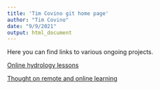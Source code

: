 ```yaml
---
title: 'Tim Covino git home page'
author: "Tim Covino"
date: "9/9/2021"
output: html_document
---
```


Here you can find links to various ongoing projects. 

[Online hydrology lessons](hydrology/index.html)

[Thought on remote and online learning](online/remote_online.html)